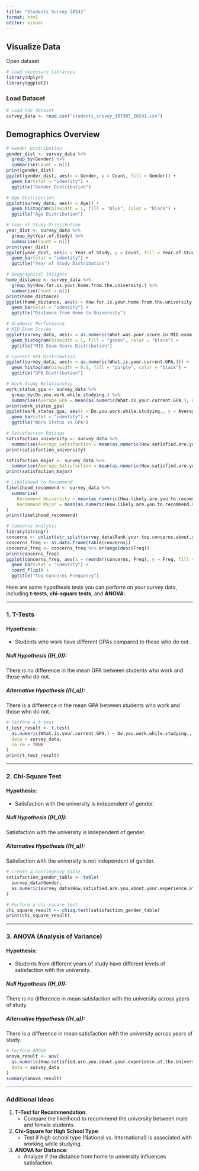 ```yaml
---
title: "Students Survey 20241"
format: html
editor: visual
---
```


## Visualize Data

Open dataset

```r
# Load necessary libraries
library(dplyr)
library(ggplot2)
```

### Load Dataset

```r
# Load the dataset
survey_data <- read.csv("students_sruvey_307307_20241.csv")
```

## Demographics Overview

```r
# Gender Distribution
gender_dist <- survey_data %>%
  group_by(Gender) %>%
  summarise(Count = n())
print(gender_dist)
ggplot(gender_dist, aes(x = Gender, y = Count, fill = Gender)) +
  geom_bar(stat = "identity") +
  ggtitle("Gender Distribution")
```

```r
# Age Distribution
ggplot(survey_data, aes(x = Age)) +
  geom_histogram(binwidth = 1, fill = "blue", color = "black") +
  ggtitle("Age Distribution")
```

```r
# Year of Study Distribution
year_dist <- survey_data %>%
  group_by(Year.of.Study) %>%
  summarise(Count = n())
print(year_dist)
ggplot(year_dist, aes(x = Year.of.Study, y = Count, fill = Year.of.Study)) +
  geom_bar(stat = "identity") +
  ggtitle("Year of Study Distribution")

```

```r
# Geographical Insights
home_distance <- survey_data %>%
  group_by(How.far.is.your.home.from.the.university.) %>%
  summarise(Count = n())
print(home_distance)
ggplot(home_distance, aes(x = How.far.is.your.home.from.the.university., y = Count, fill = How.far.is.your.home.from.the.university.)) +
  geom_bar(stat = "identity") +
  ggtitle("Distance from Home to University")

```

```r
# Academic Performance
# MID Exam Scores
ggplot(survey_data, aes(x = as.numeric(What.was.your.score.in.MID.exam.))) +
  geom_histogram(binwidth = 1, fill = "green", color = "black") +
  ggtitle("MID Exam Score Distribution")
```

```r
# Current GPA Distribution
ggplot(survey_data, aes(x = as.numeric(What.is.your.current.GPA.))) +
  geom_histogram(binwidth = 0.1, fill = "purple", color = "black") +
  ggtitle("GPA Distribution")
```

```r
# Work-Study Relationship
work_status_gpa <- survey_data %>%
  group_by(Do.you.work.while.studying.) %>%
  summarise(Average_GPA = mean(as.numeric(What.is.your.current.GPA.), na.rm = TRUE))
print(work_status_gpa)
ggplot(work_status_gpa, aes(x = Do.you.work.while.studying., y = Average_GPA, fill = Do.you.work.while.studying.)) +
  geom_bar(stat = "identity") +
  ggtitle("Work Status vs GPA")
```

```r
# Satisfaction Ratings
satisfaction_university <- survey_data %>%
  summarise(Average_Satisfaction = mean(as.numeric(How.satisfied.are.you.about.your.experience.at.the.University.of.Petra.), na.rm = TRUE))
print(satisfaction_university)
```

```r
satisfaction_major <- survey_data %>%
  summarise(Average_Satisfaction = mean(as.numeric(How.satisfied.are.you.about.the.Business.Intelligence.major.), na.rm = TRUE))
print(satisfaction_major)
```

```r
# Likelihood to Recommend
likelihood_recommend <- survey_data %>%
  summarise(
    Recommend_University = mean(as.numeric(How.likely.are.you.to.recommend.the.University.of.Petra.to.a.friend.or.colleague.), na.rm = TRUE),
    Recommend_Major = mean(as.numeric(How.likely.are.you.to.recommend.studying.Business.Intelligence.at.the.University.of.Perta.to.a.friend.or.colleague.), na.rm = TRUE)
)
print(likelihood_recommend)
```

```r
# Concerns Analysis
library(stringr)
concerns <- unlist(str_split(survey_data$Rank.your.top.concerns.about.your.experience.in.the.university, ";"))
concerns_freq <- as.data.frame(table(concerns))
concerns_freq <- concerns_freq %>% arrange(desc(Freq))
print(concerns_freq)
ggplot(concerns_freq, aes(x = reorder(concerns, Freq), y = Freq, fill = concerns)) +
  geom_bar(stat = "identity") +
  coord_flip() +
  ggtitle("Top Concerns Frequency")

```

Here are some hypothesis tests you can perform on your survey data, including **t-tests**, **chi-square tests**, and **ANOVA**:

------------------------------------------------------------------------

### 1. **T-Tests**

#### Hypothesis:

-   Students who work have different GPAs compared to those who do not.

##### Null Hypothesis ((H_0)):

There is no difference in the mean GPA between students who work and those who do not.

##### Alternative Hypothesis ((H_a)):

There is a difference in the mean GPA between students who work and those who do not.

``` r
# Perform a t-test
t_test_result <- t.test(
  as.numeric(What.is.your.current.GPA.) ~ Do.you.work.while.studying., 
  data = survey_data, 
  na.rm = TRUE
)
print(t_test_result)
```

------------------------------------------------------------------------

### 2. **Chi-Square Test**

#### Hypothesis:

-   Satisfaction with the university is independent of gender.

##### Null Hypothesis ((H_0)):

Satisfaction with the university is independent of gender.

##### Alternative Hypothesis ((H_a)):

Satisfaction with the university is not independent of gender.

``` r
# Create a contingency table
satisfaction_gender_table <- table(
  survey_data$Gender, 
  as.numeric(survey_data$How.satisfied.are.you.about.your.experience.at.the.University.of.Petra.)
)

# Perform a chi-square test
chi_square_result <- chisq.test(satisfaction_gender_table)
print(chi_square_result)
```

------------------------------------------------------------------------

### 3. **ANOVA (Analysis of Variance)**

#### Hypothesis:

-   Students from different years of study have different levels of satisfaction with the university.

##### Null Hypothesis ((H_0)):

There is no difference in mean satisfaction with the university across years of study.

##### Alternative Hypothesis ((H_a)):

There is a difference in mean satisfaction with the university across years of study.

``` r
# Perform ANOVA
anova_result <- aov(
  as.numeric(How.satisfied.are.you.about.your.experience.at.the.University.of.Petra.) ~ Year.of.Study, 
  data = survey_data
)
summary(anova_result)
```

------------------------------------------------------------------------

### Additional Ideas

1.  **T-Test for Recommendation**:
    -   Compare the likelihood to recommend the university between male and female students.
2.  **Chi-Square for High School Type**:
    -   Test if high school type (National vs. International) is associated with working while studying.
3.  **ANOVA for Distance**:
    -   Analyze if the distance from home to university influences satisfaction.
